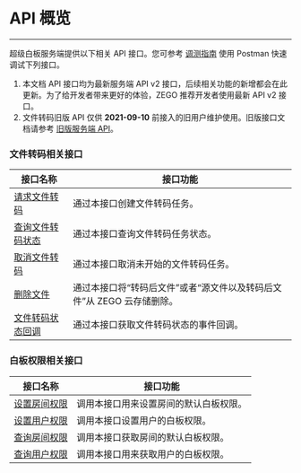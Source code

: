 
# API 概览

- - -

超级白板服务端提供以下相关 API 接口。您可参考 [调测指南](./Postman.mdx) 使用 Postman 快速调试下列接口。

<Warning title="注意">

1. 本文档 API 接口均为最新服务端 API v2 接口，后续相关功能的新增都会在此更新。为了给开发者带来更好的体验，ZEGO 推荐开发者使用最新 API v2 接口。 
2. 文件转码旧版 API 仅供 **2021-09-10** 前接入的旧用户维护使用。旧版接口文档请参考 [旧版服务端 API](https://doc-zh.zego.im/article/11997)。

</Warning>

### 文件转码相关接口


|接口名称|接口功能|
|-|-|
|[请求文件转码](./cvt%20doc.mdx)|通过本接口创建文件转码任务。|
|[查询文件转码状态](./query%20status.mdx)|通过本接口查询文件转码任务状态。|
|[取消文件转码](./cancel%20cvt.mdx)|通过本接口取消未开始的文件转码任务。|
|[删除文件](./del%20file.mdx)|通过本接口将“转码后文件”或者“源文件以及转码后文件”从 ZEGO 云存储删除。|
|[文件转码状态回调](./file%20callback.mdx)|通过本接口获取文件转码状态的事件回调。|

### 白板权限相关接口

|接口名称|接口功能|
|-|-|
|[设置房间权限](./Set%20White%20board%20Room%20Auth.mdx)|调用本接口用来设置房间的默认白板权限。|
|[设置用户权限](./Set%20White%20board%20User%20Auth.mdx)|调用本接口设置用户的白板权限。|
|[查询房间权限](./Get%20White%20board%20Room%20Auth.mdx)|调用本接口获取房间的默认白板权限。|
|[查询用户权限](./Get%20White%20board%20User%20Auth.mdx)|调用本接口用来获取用户的白板权限。|
